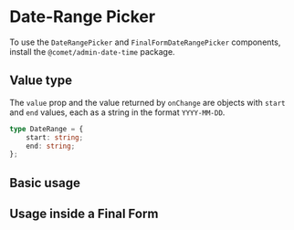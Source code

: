

<Meta of={DateRangePickerStories} />

# Date-Range Picker

To use the `DateRangePicker` and `FinalFormDateRangePicker` components, install the `@comet/admin-date-time` package.

## Value type

The `value` prop and the value returned by `onChange` are objects with `start` and `end` values, each as a string in the format `YYYY-MM-DD`.

```ts
type DateRange = {
    start: string;
    end: string;
};
```

<DatePickerLocalisation />

## Basic usage

<Canvas of={DateRangePickerStories.Basic} />

## Usage inside a Final Form

<Canvas of={DateRangePickerStories.FinalForm} />

